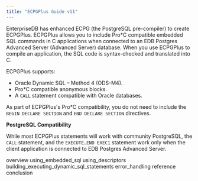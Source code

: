 ```yaml
---
title: "ECPGPlus Guide v11"
---
```


EnterpriseDB has enhanced ECPG (the PostgreSQL pre-compiler) to create ECPGPlus. ECPGPlus allows you to include Pro*C compatible embedded SQL commands in C applications when connected to an EDB Postgres Advanced Server (Advanced Server) database. When you use ECPGPlus to compile an application, the SQL code is syntax-checked and translated into C.

ECPGPlus supports:

  - Oracle Dynamic SQL – Method 4 (ODS-M4).
  - Pro*C compatible anonymous blocks.
  - A `CALL` statement compatible with Oracle databases.

As part of ECPGPlus's Pro*C compatibility, you do not need to include the `BEGIN DECLARE SECTION` and `END DECLARE SECTION` directives.

**PostgreSQL Compatibility**

While most ECPGPlus statements will work with community PostgreSQL, the `CALL` statement, and the `EXECUTE…END EXEC1` statement work only when the client application is connected to EDB Postgres Advanced Server.

<div class="toctree" data-maxdepth="3">

overview using_embedded_sql using_descriptors building_executing_dynamic_sql_statements error_handling reference conclusion

</div>

